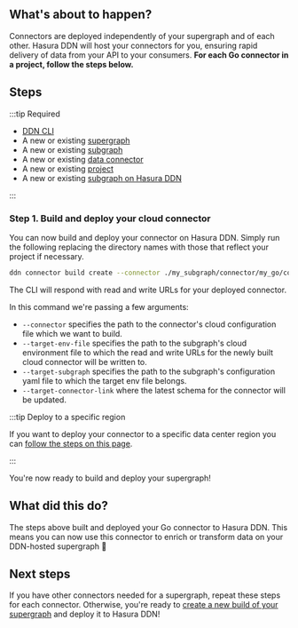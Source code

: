 
## What's about to happen?

Connectors are deployed independently of your supergraph and of each other. Hasura DDN will host your connectors for
you, ensuring rapid delivery of data from your API to your consumers. **For each Go connector in a project, follow the
steps below.**

<Thumbnail src="/img/get-started/ERD/deploy-connector.png" alt="Deploy a connector to Hasura DDN" width="1000px" />

## Steps

:::tip Required

- [DDN CLI](/getting-started/quickstart.mdx)
- A new or existing [supergraph](/getting-started/quickstart.mdx)
- A new or existing [subgraph](/getting-started/quickstart.mdx)
- A new or existing [data connector](/getting-started/quickstart.mdx)
- A new or existing [project](/deployment/deployment/01-create-a-project.mdx)
- A new or existing [subgraph on Hasura DDN](/deployment/deployment/02-create-a-subgraph.mdx)

:::

### Step 1. Build and deploy your cloud connector

You can now build and deploy your connector on Hasura DDN. Simply run the following replacing the directory names with
those that reflect your project if necessary.

```bash title="Taking care to update the path to your connector's configuration file, run:"
ddn connector build create --connector ./my_subgraph/connector/my_go/connector.yaml
```

The CLI will respond with read and write URLs for your deployed connector.

In this command we're passing a few arguments:

- `--connector` specifies the path to the connector's cloud configuration file which we want to build.
- `--target-env-file` specifies the path to the subgraph's cloud environment file to which the read and write URLs for
  the newly built cloud connector will be written to.
- `--target-subgraph` specifies the path to the subgraph's configuration yaml file to which the target env file belongs.
- `--target-connector-link` where the latest schema for the connector will be updated.

:::tip Deploy to a specific region

If you want to deploy your connector to a specific data center region you can
[follow the steps on this page](/connectors/region-routing.mdx).

:::

You're now ready to build and deploy your supergraph!

## What did this do?

The steps above built and deployed your Go connector to Hasura DDN. This means you can now use this connector to enrich
or transform data on your DDN-hosted supergraph 🎉

## Next steps

If you have other connectors needed for a supergraph, repeat these steps for each connector. Otherwise, you're ready to
[create a new build of your supergraph](/deployment/deployment/04-deploy-your-supergraph.mdx) and deploy it to Hasura
DDN!
